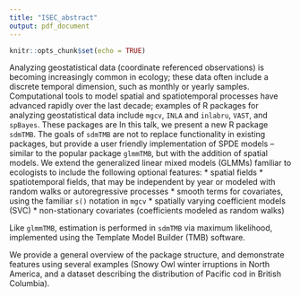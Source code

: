 ```yaml
---
title: "ISEC_abstract"
output: pdf_document
---
```


```r
knitr::opts_chunk$set(echo = TRUE)
```

Analyzing geostatistical data (coordinate referenced observations) is becoming increasingly common in ecology; these data often include a discrete temporal dimension, such as monthly or yearly samples. Computational tools to model spatial and spatiotemporal processes have advanced rapidly over the last decade; examples of R packages for analyzing geostatistical data include `mgcv`, `INLA` and `inlabru`, `VAST`, and `spBayes`. These packages are 
In this talk, we present a new R package `sdmTMB`. The goals of `sdmTMB` are not to replace functionality in existing packages, but provide a user friendly implementation of SPDE models -- similar to the popular package `glmmTMB`, but with the addition of spatial models. We extend the generalized linear mixed models (GLMMs) familiar to ecologists to include the following optional features:
* spatial fields
* spatiotemporal fields, that may be independent by year or modeled with random walks or autoregressive processes
* smooth terms for covariates, using the familiar `s()` notation in `mgcv`
* spatially varying coefficient models (SVC)
* non-stationary covariates (coefficients modeled as random walks)


Like `glmmTMB`, estimation is performed in `sdmTMB` via maximum likelihood, implemented  using the Template Model Builder (TMB) software. 

We provide a general overview of the package structure, and demonstrate features using several examples (Snowy Owl winter irruptions in North America, and a dataset describing the distribution of Pacific cod in British Columbia).



